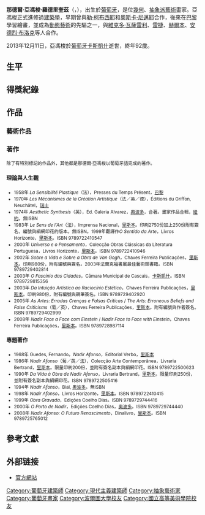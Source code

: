 {{expand|time=2014-01-11T07:07:21+00:00}}
{{Infobox Artist
| subject       = 
| name          = 那德爾·亞馮梭
| image_name    = Nadir Afonso by Bottelho.jpg
| image_caption = 那德爾·亞馮梭，2007年
| image_size    = 270px
| birthname     = <small>''Nadir Afonso Rodrigues''</small>
| date_of_birth = {{birth date|1920|12|4}}
| location      = [[葡萄牙|葡萄牙]][[查維茲|查維茲]]
| date_of_death = {{death date and age|2013|12|11|1920|12|4}}
| deathplace    = [[葡萄牙|葡萄牙]][[卡斯凱什|卡斯凱什]]
| nationality   = [[葡萄牙|葡萄牙]]
| field         = [[繪畫|繪畫]]、[[建築藝術|建築藝術]]
| training      = [[巴黎|巴黎]][[國立高等美術學院|國立高等美術學院]]
| movement      = [[幾何抽象藝術|幾何抽象藝術]]、[[動態藝術|動態藝術]]、[[歐普藝術|歐普藝術]]
| works         = [[Nadir_Afonso_artworks#Cities_series|''Cities'' series]]
| patrons       = 
| awards        = <small>''Ordem Militar de Santiago da Espada''</small>
}}

'''那德爾·亞馮梭·羅德里奎茲'''（{{Lang-pt|Nadir Afonso Rodrigues}}，{{bd|1920年|12月4日|2013年|12月11日|catIdx=Afonso}}），出生於[[葡萄牙|葡萄牙]]，是位[[幾何藝術|幾何]]、[[抽象派藝術|抽象派藝術]]畫家。亞馮梭正式進修過[[建築學|建築學]]，早期曾與[[勒·柯布西耶|勒·柯布西耶]]和[[奧斯卡·尼邁耶|奧斯卡·尼邁耶]]合作，後來在[[巴黎|巴黎]]學習繪畫，並成為[[動態藝術|動態藝術]]的先驅之一，與[[維克多·瓦薩雷利|維克多·瓦薩雷利]]、[[雷捷|雷捷]]、[[赫爾本|赫爾本]]、[[安德烈·布洛克|安德烈·布洛克]]等人合作。

2013年12月11日，亞馮梭於[[葡萄牙|葡萄牙]][[卡斯凱什|卡斯凱什]]逝世，終年92歲。

== 生平 ==

== 得獎紀錄 ==

== 作品 ==
=== 藝術作品 ===

=== 著作 ===
<small>除了有特別標記的作品外，其他都是那德爾·亞馮梭以葡萄牙語完成的著作。</small>
==== 理論與人生觀 ====
<small>
* 1958年 ''La Sensibilité Plastique''（法），Presses du Temps Présent，[[巴黎|巴黎]]
* 1970年 ''Les Mécanismes de la Création Artistique''（法／英／德），Éditions du Griffon, Neuchâtel，[[瑞士|瑞士]]
* 1974年 ''Aesthetic Synthesis''（英），Ed. Galeria Alvarez，[[波圖|奧波多]]，合著。畫家作品合輯，[[紐約|紐約]]。無ISBN
* 1983年 ''Le Sens de l´Art''（法），Imprensa Nacional，[[里斯本|里斯本]]。印刷2750份加上250份附有簽名、編號與絹網印花的版本。無ISBN。1999年翻譯作''O Sentido da Arte''，Livros Horizonte，[[里斯本|里斯本]]。ISBN 9789722410547
* 2000年 ''Universo e o Pensamento''，Colecção Obras Clássicas da Literatura Portuguesa，Livros Horizonte，[[里斯本|里斯本]]。ISBN 9789722410946
* 2002年 ''Sobre a Vida e Sobre a Obra de Van Gogh''，Chaves Ferreira Publicações，[[里斯本|里斯本]]。印刷980份，附有編號與簽名。2003年法蘭克福書展最佳藝術類書籍。ISBN 9789729402814
* 2003年 ''O Fascínio das Cidades''，Câmara Municipal de Cascais，[[卡斯凱什|卡斯凱什]]。ISBN 9789729815356
* 2003年 ''Da Intuição Artística ao Raciocínio Estético''，Chaves Ferreira Publicações，[[里斯本|里斯本]]。印刷980份，附有編號與親筆簽名。ISBN 9789729402920
* 2005年 ''As Artes: Erradas Crenças e Falsas Críticas'' / ''The Arts: Erroneous Beliefs and False Criticisms''（葡／英），Chaves Ferreira Publicações，[[里斯本|里斯本]]。附有編號與作者簽名。ISBN 9789729402999
* 2008年 ''Nadir Face a Face com Einstein'' / ''Nadir Face to Face with Einstein''，Chaves Ferreira Publicações，[[里斯本|里斯本]]。ISBN 9789728987114
</small>
==== 專題著作 ====
<small>
* 1968年 Guedes, Fernando。''Nadir Afonso''，Editorial Verbo，[[里斯本|里斯本]]
* 1986年 ''Nadir Afonso''（葡／英／法），Colecção Arte Contemporânea，Livraria Bertrand，[[里斯本|里斯本]]。限量印刷200份，並附有簽名副本與絹網印花。ISBN 9789722500623
* 1990年 ''Da Vida à Obra de Nadir Afonso''，Livraria Bertrand，[[里斯本|里斯本]]。限量印刷250份，並附有簽名副本與絹網印花。ISBN 9789722505416
* 1994年 ''Nadir Afonso''，Bial, [[波圖|奧波多]]。無ISBN
* 1998年 ''Nadir Afonso''，Livros Horizonte，[[里斯本|里斯本]]。ISBN 9789722410415
* 1999年 ''Obra Gravada''，Edições Coelho Dias。ISBN 9789729744416
* 2000年 ''O Porto de Nadir''，Edições Coelho Dias，[[波圖|奧波多]]。ISBN 9789729744440
* 2008年 ''Nadir Afonso: O Futuro Renascimento''，Dinalivro，[[里斯本|里斯本]]。ISBN 9789725765012
</small>

== 參考文獻 ==
{{reflist}}

==外部链接==
*[http://www.nadirafonso.pt 官方網站] {{Wayback|url=http://www.nadirafonso.pt/ |date=20201127144945 }}

{{Authority control}}
{{DEFAULTSORT:Afonso, Nadir}}
[[Category:葡萄牙建築師|Category:葡萄牙建築師]]
[[Category:現代主義建築師|Category:現代主義建築師]]
[[Category:抽象藝術家|Category:抽象藝術家]]
[[Category:葡萄牙畫家|Category:葡萄牙畫家]]
[[Category:波爾圖大學校友|Category:波爾圖大學校友]]
[[Category:國立高等美術學院校友|Category:國立高等美術學院校友]]